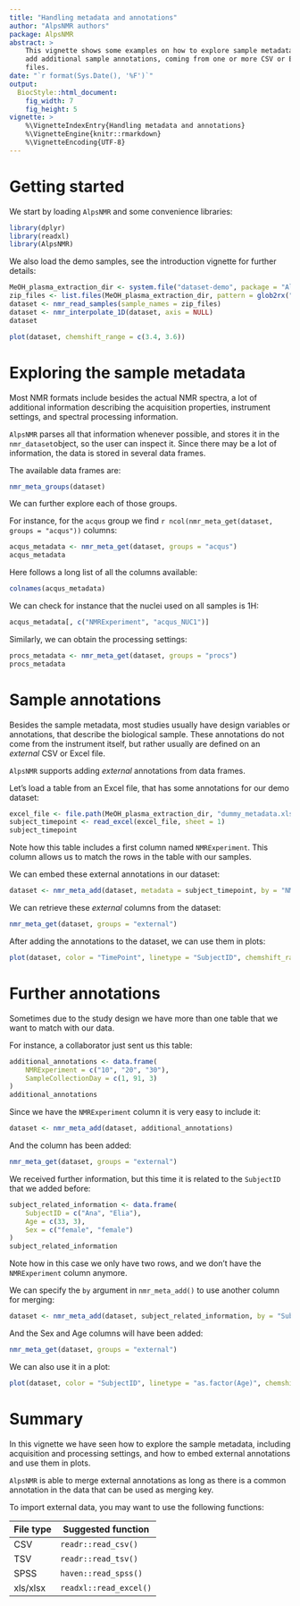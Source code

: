 ```yaml
---
title: "Handling metadata and annotations"
author: "AlpsNMR authors"
package: AlpsNMR
abstract: >
    This vignette shows some examples on how to explore sample metadata and
    add additional sample annotations, coming from one or more CSV or Excel
    files.
date: "`r format(Sys.Date(), '%F')`"
output:
  BiocStyle::html_document:
    fig_width: 7
    fig_height: 5
vignette: >
    %\VignetteIndexEntry{Handling metadata and annotations}
    %\VignetteEngine{knitr::rmarkdown}
    %\VignetteEncoding{UTF-8}
---
```


# Getting started

We start by loading `AlpsNMR` and some convenience libraries:

```r
library(dplyr)
library(readxl)
library(AlpsNMR)
```


We also load the demo samples, see the introduction vignette for further details:


```r
MeOH_plasma_extraction_dir <- system.file("dataset-demo", package = "AlpsNMR")
zip_files <- list.files(MeOH_plasma_extraction_dir, pattern = glob2rx("*.zip"), full.names = TRUE)
dataset <- nmr_read_samples(sample_names = zip_files)
dataset <- nmr_interpolate_1D(dataset, axis = NULL)
dataset
```


```r
plot(dataset, chemshift_range = c(3.4, 3.6))
```


# Exploring the sample metadata

Most NMR formats include besides the actual NMR spectra, a lot of additional
information describing the acquisition properties, instrument settings, and
spectral processing information.

`AlpsNMR` parses all that information whenever possible, and stores it in
the `nmr_dataset`object, so the user can inspect it. Since there may be a lot
of information, the data is stored in several data frames.

The available data frames are:

```r
nmr_meta_groups(dataset)
```

We can further explore each of those groups. 

For instance, for the `acqus` group we find `r ncol(nmr_meta_get(dataset, groups = "acqus"))` columns:

```r
acqus_metadata <- nmr_meta_get(dataset, groups = "acqus")
acqus_metadata
```

Here follows a long list of all the columns available:

```r
colnames(acqus_metadata)
```

We can check for instance that the nuclei used on all samples is 1H:

```r
acqus_metadata[, c("NMRExperiment", "acqus_NUC1")]
```

Similarly, we can obtain the processing settings:

```r
procs_metadata <- nmr_meta_get(dataset, groups = "procs")
procs_metadata

```



# Sample annotations

Besides the sample metadata, most studies usually have design variables or annotations,
that describe the biological sample. These annotations do not come from
the instrument itself, but rather usually are defined on an *external* CSV or Excel file.

`AlpsNMR` supports adding *external* annotations from data frames.

Let's load a table from an Excel file, that has some annotations for our demo dataset:

```r
excel_file <- file.path(MeOH_plasma_extraction_dir, "dummy_metadata.xlsx")
subject_timepoint <- read_excel(excel_file, sheet = 1)
subject_timepoint
```

Note how this table includes a first column named `NMRExperiment`. This column
allows us to match the rows in the table with our samples.

We can embed these external annotations in our dataset:

```r
dataset <- nmr_meta_add(dataset, metadata = subject_timepoint, by = "NMRExperiment")
```

We can retrieve these *external* columns from the dataset:

```r
nmr_meta_get(dataset, groups = "external")
```

After adding the annotations to the dataset, we can use them in plots:

```r
plot(dataset, color = "TimePoint", linetype = "SubjectID", chemshift_range = c(3.4, 3.6))
```

# Further annotations

Sometimes due to the study design we have more than one table that we want to match with our data.

For instance, a collaborator just sent us this table:

```r
additional_annotations <- data.frame(
    NMRExperiment = c("10", "20", "30"),
    SampleCollectionDay = c(1, 91, 3)
)
additional_annotations
```

Since we have the `NMRExperiment` column it is very easy to include it:

```r
dataset <- nmr_meta_add(dataset, additional_annotations)
```

And the column has been added:

```r
nmr_meta_get(dataset, groups = "external")
```

We received further information, but this time it is related to the `SubjectID` that we added before:

```r
subject_related_information <- data.frame(
    SubjectID = c("Ana", "Elia"),
    Age = c(33, 3),
    Sex = c("female", "female")
)
subject_related_information
```

Note how in this case we only have two rows, and we don't have the `NMRExperiment` column anymore.

We can specify the `by` argument in `nmr_meta_add()` to use another column for merging:

```r
dataset <- nmr_meta_add(dataset, subject_related_information, by = "SubjectID")
```

And the Sex and Age columns will have been added:

```r
nmr_meta_get(dataset, groups = "external")
```

We can also use it in a plot:

```r
plot(dataset, color = "SubjectID", linetype = "as.factor(Age)", chemshift_range = c(7.7, 7.8)) + ggplot2::labs(linetype = "Age")
```


# Summary

In this vignette we have seen how to explore the sample metadata, including acquisition
and processing settings, and how to embed external annotations and use them in plots.

`AlpsNMR` is able to merge external annotations as long as there is a common 
annotation in the data that can be used as merging key.

To import external data, you may want to use the following functions:

| File type | Suggested function     |
| ----------| ---------------------- |
| CSV       | `readr::read_csv()`    |
| TSV       | `readr::read_tsv()`    |
| SPSS      | `haven::read_spss()`   |
| xls/xlsx  | `readxl::read_excel()` |



